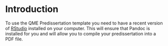 # Introduction {#intro}

To use the QME Predissertation template you need to have a recent version of [RStudio](http://www.rstudio.com/products/rstudio/download/) installed on your computer.
This will ensure that Pandoc is installed for you and will allow you to compile your predissertation into a PDF file.

\clearpage

<!-- clearpage ends the page, and also dumps out all floats.
 Floats are things like tables and figures. It is useful to inlcude this at the end of each chapter. -->
